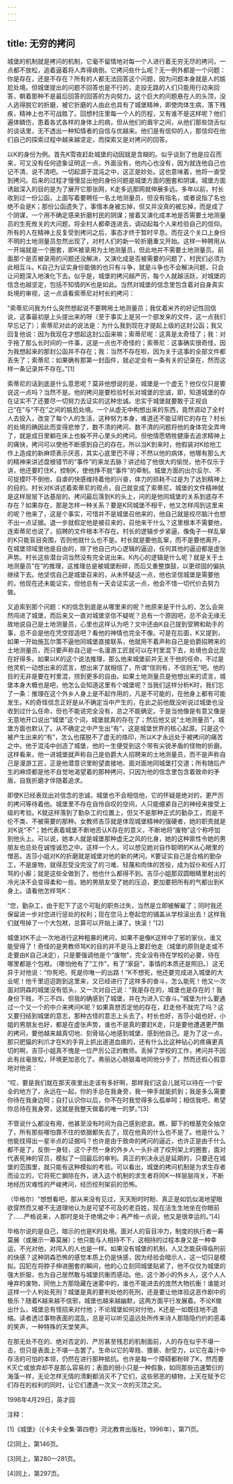 ```yaml
---
---
---
```

title: 无穷的拷问
---




城堡的机制就是拷问的机制，它毫不留情地对每一个人进行着无穷无尽的拷问，一点都不放松，追着逼着将人弄得病倒。它拷问些什么呢？无一例外都是一个问题：你是存在，还是不存在？所有的人都无法回答这个问题，因为问题本身就是人的尴尬处境。但城堡提出的问题不回答也是不行的，走投无路的人们只能用行动来回答，朝着那种不是最后回答的回答的方向努力。这个巨大的问题悬在人的头顶，没人逃得脱它的折磨，被它折磨的人由此也具有了城堡精神，即使肉体生病，落下残疾，精神上也不可战胜了。回想村庄里每一个人的历程，又有谁不是这样呢？他们遍体鳞伤，患着各式各样的身体上的病，但从他们的眉宇之间，从他们那些饶舌似的谈话里，无不透出一种知情者的自信与优越来。他们是有信仰的人，那信仰在他们自己的探索过程中越来越坚定，而探索又是对拷问的回答。

以K的身份为例。首先K雪夜赶赴城堡的动因就是含糊的。似乎谈到了他是应召而来，可又没有任何迹象证明这一点，外面没有，他内心也没有，因为就连他自己也记不清、说不清吧。一切起源于混沌之中，这正是妙处。这也意味着，他将一直受到拷问。后来的过程才慢慢显出他的身份问题是城堡方面的圈套和阴谋。城堡方面诱敌深入的目的是为了展开它那张网，K走多远那网就伸展多远。多年以前，村长收到过一份公函，上面写着要聘任一名土地测量员，但没有指名，或者说指了名也绝不会是K；那份公函遗失了，事情本身被忘掉，但又并没真的被忘掉，而是成了个阴谋，一个用不确定感来折磨村民的阴谋；接着又演化成本地是否需要土地测量员的生死攸关的大问题，将全村人都牵连进去，调动起每个人来检验自己的信仰。所有的人在精神上反复受到拷问之后，事态才终于暂时平息。而在这个关口上身份不明的土地测量员忽然出现了，对村人们的新一轮折磨重又开始。这样一种聘用从一开端就是一个圈套，即K被录用为土地测量员，但此地并不需要土地测量员。前面那个是否被录用的问题还没解决，又演化成是否被需要的问题了，村民们必须为此相互斗。K自己为证实身份能做的也只有斗争，就是斗争也不会解决问题，只会让问题深入地演化下去。似乎是，城堡的拷问越严厉，每个人就越活跃，对城堡的信念也越坚定，包括不知情的K也是如此。当然对城堡的信念里包含着对自身真实处境的审视，这一点请看索蒂尼对村长的拷问：

“索蒂尼问我为什么突然想起说不要聘用土地测量员；我仗着米齐的好记性回信说，这事最初是上头提出来的呀（至于事实上是另一个部发来的文件，这一点我们早忘记了）；索蒂尼对此的说法是：为什么我到现在才提起上级的这封公函；我又回复他说：因为我现在才想起这封公函来嘛；索蒂尼呢：这真是太奇怪了；我：对于拖了那么长时间的一件事，这是一点也不奇怪的；索蒂尼：这事确实很奇怪，因为我想起来的那封公函并不存在；我：当然不存在啦，因为关于这事的全部文件都丢失了；索蒂尼：如果确有那第一封函件，就必定会有一条有关的记录在，然而这样一条记录并不存在。”[1]

索蒂尼的话到底是什么意思呢？莫非他想说的是，城堡是一个虚无？他仅仅只是要说这一点吗？当然不是。他的拷问是要检验村长对城堡的忠诚，即，知道城堡的存在证实不了还要尽一切努力去证实的这种忠诚。忠实于城堡就要敢于正视自己“在”与“不在”之间的尴尬处境。一个从虚无中构想出来的东西，竟然调动了全村人去投入，改变了每个人的生活，这种努力本身，难道还不能证明它的存在？村长的处境的确因此而变得悲惨了，数不清的拷问、数不清的问题将他的身体完全弄垮了，就是成日里躺在床上也躲不开心里头的拷问。但他情愿牺牲健康去追求精神上的痛快，拷问可以使他不断感到自己的存在。所以当K到来时，他假装对K给他工作上造成的新麻烦表示厌恶，其实心底里巴不得；不然以他的病体，他哪有那么大的精神来讲述盘根错节的“事件”的来龙去脉？讲述给了他很大的愉悦，他不仅乐于讲，他还要盯住K，控制K，使他挣不脱“事件”的牵制。城堡方面的出尔反尔、不可捉摸吓不倒他，自虐的快感维持着他的兴奋，体力的损耗不过是为了达到精神上的目的。村长对K讲述着索蒂尼的观点，自己就变成了索蒂尼，城堡的文件精神就是这样层层下达基层的。拷问最后落到K的头上，问的是他同城堡的关系到底存不存在？如果存在，那是怎样一种关系？要是K同城堡不相干，他又怎样闯到这里来的呢？他来了，这是个事实，可惜并不是城堡召他来的，他自己就是绞尽脑汁也想不出一点证据。退一步就假定他是被召来的，召他来干什么？这里根本不需要他，连索蒂尼也说了，招聘的文件根本不存在。村长的逻辑步步紧逼，像兔子一样乱窜的K只能盲目突围，否则他就什么也不是。村长就是要他乱窜，而不是要他离开，在城堡领域里他是自由的，除了他自己内心逻辑的逼迫，任何其他的逼迫都是虚张声势。村长这些潜台词当然没有完全说出来。K内心的逻辑是什么呢？就是关于土地测量员“在”的推理，这推理总是被城堡粉碎，而后又重整旗鼓，以更顽固的偏执继续下去。他坚信自己是城堡召来的，从未怀疑这一点，他也坚信城堡是需要他的，他现在还未能证实，但他总有一天会证实这一点，他会不惜一切代价去努力做。

又追索到那个问题：K的信念到底是从哪里来的呢？他原来是干什么的，怎么会突然闯进了城堡，而后来又一直对城堡坚信不疑呢？总有一个原因吧，总不会无缘无故地说自己是土地测量员，心里也这样认为吧？文中还由K自己提到受聘和助手的事，总不会是他在凭空捏造吧？看他的神情也完全不像。可是在后面，K又提到，如果一开始施瓦尔策不逼他同城堡直接联系，他就用不着声称自己是伯爵招聘来的土地测量员，而只要声称自己是一名漫游工匠就可以在村里混下去，处境也会比现在好得多。如果以K的这个说法推理，那么他来城堡前并无关于他的任命，不过是他灵机一动想出来的谎言，想出来了就相信了，所谓“信则有，不信则无”吧。他的目的无非是要在村里混，捞到更多的自由。如果土地测量员是他想出来的谎言，城堡本身大概也是吧，他怎么会知道这里有个城堡呢？当我们这样分析K时，我们忘了一条：推理在这个外乡人身上是不起作用的，凡是不可能的，在他身上都有可能发生。K的奇怪信念正好是从不确定当中产生的，在此之前他既没听说过城堡也没收到过什么任命，但也不能说完全没有，总之不能确定。于是当他像是有意又像是无意地开口说出“城堡”这个词，城堡就真的存在了；然后他又说“土地测量员”，城堡方面也默认了。从不确定之中产生出“有”，这是城堡世界的核心起源。只是这个被产生出来的“有”，怎么也摆脱不了虚无的烙印，所以K才永远处于被拷问的痛苦之中。他于混沌中创造了城堡，他的一生便受到这个带有尖锐矛盾的怪物的折磨。这样看来，他一进城堡就声称自己是伯爵大人招聘来的土地测量员，而不是声称自己是漫游工匠，正是他潜意识里盼望直接地、面对面地同城堡打交道；所有随后产生的麻烦都是他不自觉地渴望着的那种拷问，只因为他的信念里包含着致命的矛盾，自我折磨才伴随着追求。

即使K已经表现出对信念的忠诚，城堡也不会相信他，它的怀疑是绝对的，更严厉的拷问等待着他。城堡里不存在自怜自叹的空间，人只能绷紧自己的神经来接受上级的考验。K就这样落到了勤杂工的位置上，但又不是那种正式的勤杂工，而是不伦不类、不被需要的那种。女教师吉莎就是体现城堡精神的强硬者，她的职责就是对K说“不”；她代表着城堡不断地否认K存在的意义，不断地将“废物”这个称呼加到他头上。可以说，她本人就是城堡那种虚无之风的化身，她的这种禀性令她的男朋友也总处在诚惶诚恐之中。这样一个人，可以想见她对自作聪明的K从心眼里的憎恶。吉莎小姐对K的折磨就是城堡对他的新的拷问。K要证实自己是合格的勤杂工，不是废物，就得忍受没完没了的刁难、轻蔑和肉体的苦役，成为奴仆和任人打骂的小厮；就是这些全做到了，他也什么都得不到。吉莎小姐那双圆眼睛里射出的冷光决不会变得柔和一些。她的男朋友受了她的压迫，更加要把所有的气都出到K身上。请看他怎样骂K：

“您，勤杂工，由于犯下了这个可耻的职务过失，当然是立即被解雇了；同时我还保留进一步对您进行惩处的权利；现在您马上卷起您的铺盖从学校滚出去！这样我们就甩掉了一个大包袱，总算可以开始上课了。快滚！”[2]

城堡对K不止一次地进行这种粗暴的拷问，如果不是像K这样中了邪的家伙，谁又能受得了！奇怪的是男教师骂K的目的并不是马上要赶他走（城堡的原则是走或不走要由K自己决定），只是要强调他是个“废物”，完全没有待在学校的必要，待在哪里都是个包袱。（哪怕他有了“工作”，有了“家庭”，事情的本质还是照旧。）这无异于对他说：“你死吧，死是你唯一的出路！”K不想死，他还要完成进入城堡的大业呢！他千里迢迢跑到这里来，又已经进行了这样多的奋斗，怎么能死！他又一次面对阴森的城堡没有低头，又一次对自己说：“我是存在的，城堡也是存在的！我身份下贱，不三不四，但我的确感到了城堡，并在为进入它奋斗。”城堡为什么要通过一个又一个的中介来拷问K呢？如果真想否定他的存在，赶走他不就完了吗？这又要归结到城堡的意志，那种古怪的意志上头去了。村长也好，吉莎小姐也好，小姐的男朋友也好，都是在虚张声势，谁也不是真的要赶K走，只是要他遭遇更严酷的拷问，要他越来越真切地、刻骨铭心地感到城堡，感到他自己。是为了这一点，那只肥猫的利爪才在K的手背上抓出道道血痕的，还有什么比这种钻心的疼痛更真切的啊，吉莎小姐真不愧是一位严厉公正的教师。丢掉了学校的工作，拷问并不因此有丝毫放松，环境更加恶化了。弗丽达心肠狠毒地同他分手了，然而还假心假意地对他说：

“哎，要是我们就在那天夜里出走该有多好啊，那样我们这会儿就可以待在一个安全的地方了，永远在一起，你的手总在我身旁，我一伸手就能抓到；我是多么需要你待在我身边呵；自打认识你以后，你不在时我觉得多么孤单呵；相信我吧，希望你总待在我身旁，这就是我整天做着的唯一的梦。”[3]

不管说什么都没有用，他甚至没有时间为自己感到悲哀。瞧，脚下的根基完全抽空了，所有那些哪怕靠不住的依据都失去了，现在他真的什么也不是了。他是什么？他能找得出一星半点的证据吗？也许是由于致命的拷问的逼近，也许正是由于什么都不是了，反倒一身轻，这个孑然一身的外乡人一头扑进了绞刑架上的圈套，面对代表死神的官员，模拟了一回最后的审判。真正的判决永远是延期的，只要还在城堡的范围里，就只能有这种模拟的考验。可以看出，城堡的拷问机制是为求生存者而设立的，它将死亡摒除在外，进入这个机制的求生者将同K一样层层闯关，不断地经历灾难性的严峻拷问，经历绞刑架前的恐怖。

（毕格尔）“想想看吧，那从来没有见过，天天盼时时盼、真正是如饥似渴地望眼欲穿然而又被不无道理地认为是可望不可及的老百姓，现在活生生地坐在你眼前了……严格说来，人那时是处于绝境之中；再严格一点说，他又是很幸运的。”[4]

毕格尔说的是自己，暗示的也是K的处境。面对人的盲目冲力，制度的执行者一筹莫展（或展示一筹莫展）；他只能与人相持不下，这相持的过程本身又是一种幸运，不光对他，对闯入的人也是一样。如果没有城堡的机制，人又怎能获得临刑前的快感？这种阴森恐怖的感觉本质上仍是快感，因为经验会暗示人，这一切只是模拟。囚犯在将脖子伸进圈套的瞬间，他的心立刻同城堡贴紧了，他不仅仅为城堡的强大折服，也为自己居然敢与城堡抗衡而感动。他，这个渺小的外乡人，这个人人唾弃的废物，同他上方那隐藏在迷雾中的，谁也不能进去的庞然大物抗衡！谁能对这样一个人判处死刑？城堡是真的要判处他的死刑，还是要让他体验这恶作剧中的极乐？随着K越来越不信邪，城堡也越来越幽默，这两方面平行发展着。不论K做出什么，城堡总有怪招来对付他；不论城堡如何对付他，K还是一如既往地不退缩。读者透过事物表面的混乱，总是可以听见遥远处所传来诗人那隐隐约约的恶毒的笑声，一种特殊的天堂笑声。

在那无处不在的、绝对否定的、严厉甚至残忍的机制面前，人的存在似乎不堪一击，但只是表面上不堪一击罢了。生命以它的卑贱、猥亵、耐受力，以它在毒汁中存活的可怕的本领，仍然在进行那种抵抗。也许是每一个障碍都粉碎了K，然而要K灭亡或放弃却不是那么容易的；表面的弱小只是一种假象，如同那些迅速繁衍的海藻一样，无论怎样无情的清剿都消灭不了它们，这些邪恶的植物，上天在赋予它们存在的权利的同时，让它们遭遇一次又一次的灭顶之灾。

1998年4月29日，英才园

注释：

[1]《城堡》（《卡夫卡全集·第四卷》河北教育出版社，1996年），第71页。

[2]同上，第146页。

[3]同上，第280—281页。

[4]同上，第297页。